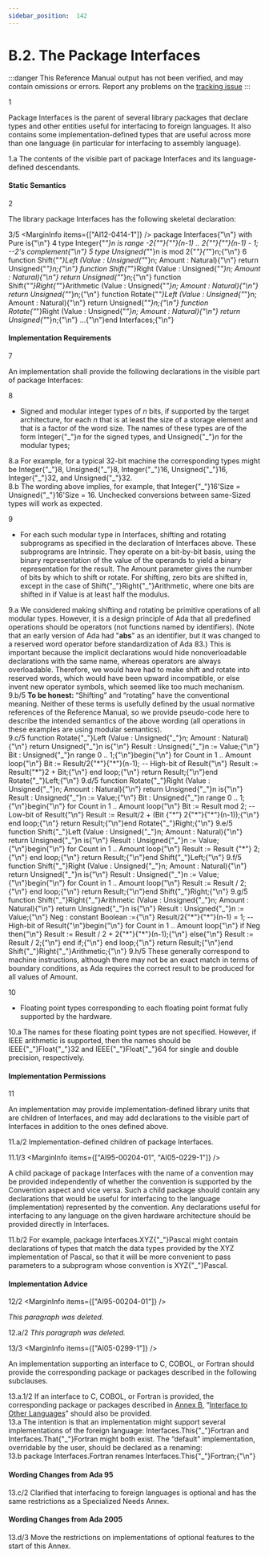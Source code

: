 ```yaml
---
sidebar_position:  142
---
```


# B.2. The Package Interfaces

:::danger
This Reference Manual output has not been verified,
and may contain omissions or errors.
Report any problems on the [tracking issue](https://github.com/ada-lang-io/ada-lang-io/issues/20)
:::


<MarginText>1</MarginText>
<p>Package Interfaces is the parent of several library packages that declare types and other entities useful for interfacing to foreign languages. It also contains some implementation-defined types that are useful across more than one language (in particular for interfacing to assembly language). <br /></p>

<AnnotatedOnly>
<MarginText>1.a</MarginText>
<Admonition type="aarm" aarm="implementation-defined">
<b></b>The contents of the visible part of package Interfaces and its language-defined descendants.<br />
</Admonition>
</AnnotatedOnly>


#### Static Semantics

<MarginText>2</MarginText>
<p>The library package Interfaces has the following skeletal declaration: <br /></p>

<MarginText>3/5</MarginText>
<MarginInfo items={["AI12-0414-1"]} />
<CodeBlock language="ada">
package Interfaces{"\n"}   with Pure is{"\n"}
<MarginText>4</MarginText>
   type Integer{"_"}n is range -2{"*"}{"*"}(n-1) .. 2{"*"}{"*"}(n-1) - 1;  --2's complement{"\n"}
<MarginText>5</MarginText>
   type Unsigned{"_"}n is mod 2{"*"}{"*"}n;{"\n"}
<MarginText>6</MarginText>
   function Shift{"_"}Left  (Value : Unsigned{"_"}n; Amount : Natural){"\n"}      return Unsigned{"_"}n;{"\n"}   function Shift{"_"}Right (Value : Unsigned{"_"}n; Amount : Natural){"\n"}      return Unsigned{"_"}n;{"\n"}   function Shift{"_"}Right{"_"}Arithmetic (Value : Unsigned{"_"}n; Amount : Natural){"\n"}      return Unsigned{"_"}n;{"\n"}   function Rotate{"_"}Left  (Value : Unsigned{"_"}n; Amount : Natural){"\n"}      return Unsigned{"_"}n;{"\n"}   function Rotate{"_"}Right (Value : Unsigned{"_"}n; Amount : Natural){"\n"}      return Unsigned{"_"}n;{"\n"}   ...{"\n"}end Interfaces;{"\n"}

</CodeBlock>

#### Implementation Requirements

<MarginText>7</MarginText>
<p>An implementation shall provide the following declarations in the visible part of package Interfaces: <br /></p>

<MarginText>8</MarginText>
<ul>
<li>Signed and modular integer types of <i>n</i> bits, if supported by the target architecture, for each <i>n</i> that is at least the size of a storage element and that is a factor of the word size. The names of these types are of the form Integer{"_"}<i>n</i> for the signed types, and Unsigned{"_"}<i>n</i> for the modular types; <br /></li>
</ul>
<AnnotatedOnly>
<MarginText>8.a</MarginText>
<Admonition type="aarm" aarm="ramification">
<b></b>For example, for a typical 32-bit machine the corresponding types might be Integer{"_"}8, Unsigned{"_"}8, Integer{"_"}16, Unsigned{"_"}16, Integer{"_"}32, and Unsigned{"_"}32.<br />
</Admonition>
</AnnotatedOnly>

<AnnotatedOnly>
<MarginText>8.b</MarginText>
<Admonition type="aarm" aarm="note">
The wording above implies, for example, that Integer{"_"}16'Size = Unsigned{"_"}16'Size = 16. Unchecked conversions between same-Sized types will work as expected. <br />
</Admonition>
</AnnotatedOnly>

<MarginText>9</MarginText>
<ul>
<li>For each such modular type in Interfaces, shifting and rotating subprograms as specified in the declaration of Interfaces above. These subprograms are Intrinsic. They operate on a bit-by-bit basis, using the binary representation of the value of the operands to yield a binary representation for the result. The Amount parameter gives the number of bits by which to shift or rotate. For shifting, zero bits are shifted in, except in the case of Shift{"_"}Right{"_"}Arithmetic, where one bits are shifted in if Value is at least half the modulus. <br /></li>
</ul>
<AnnotatedOnly>
<MarginText>9.a</MarginText>
<Admonition type="aarm" aarm="reason">
<b></b>We considered making shifting and rotating be primitive operations of all modular types. However, it is a design principle of Ada that all predefined operations should be operators (not functions named by identifiers). (Note that an early version of Ada had "<b>abs</b>" as an identifier, but it was changed to a reserved word operator before standardization of Ada 83.) This is important because the implicit declarations would hide nonoverloadable declarations with the same name, whereas operators are always overloadable. Therefore, we would have had to make shift and rotate into reserved words, which would have been upward incompatible, or else invent new operator symbols, which seemed like too much mechanism. <br />
</Admonition>
</AnnotatedOnly>

<AnnotatedOnly>
<MarginText>9.b/5</MarginText>
<MarginInfo items={["AI12-0264-1"]} />
<Admonition type="aarm" aarm="note">
<b>To be honest: </b>&ldquo;Shifting&rdquo; and &ldquo;rotating&rdquo; have the conventional meaning. Neither of these terms is usefully defined by the usual normative references of the Reference Manual, so we provide pseudo-code here to describe the intended semantics of the above wording (all operations in these examples are using modular semantics).<br />
</Admonition>
</AnnotatedOnly>

<AnnotatedOnly>
<MarginText>9.c/5</MarginText>
<CodeBlock language="ada">
function Rotate{"_"}Left (Value : Unsigned{"_"}n; Amount : Natural){"\n"}   return Unsigned{"_"}n is{"\n"}   Result : Unsigned{"_"}n := Value;{"\n"}   Bit : Unsigned{"_"}n range 0 .. 1;{"\n"}begin{"\n"}   for Count in 1 .. Amount loop{"\n"}      Bit := Result/2{"*"}{"*"}(n-1); -- High-bit of Result{"\n"}      Result := Result{"*"}2 + Bit;{"\n"}   end loop;{"\n"}   return Result;{"\n"}end Rotate{"_"}Left;{"\n"}
<MarginText>9.d/5</MarginText>
function Rotate{"_"}Right (Value : Unsigned{"_"}n; Amount : Natural){"\n"}   return Unsigned{"_"}n is{"\n"}   Result : Unsigned{"_"}n := Value;{"\n"}   Bit : Unsigned{"_"}n range 0 .. 1;{"\n"}begin{"\n"}   for Count in 1 .. Amount loop{"\n"}      Bit := Result mod 2; -- Low-bit of Result{"\n"}      Result := Result/2 + (Bit {"*"} 2{"*"}{"*"}(n-1));{"\n"}   end loop;{"\n"}   return Result;{"\n"}end Rotate{"_"}Right;{"\n"}
<MarginText>9.e/5</MarginText>
function Shift{"_"}Left (Value : Unsigned{"_"}n; Amount : Natural){"\n"}   return Unsigned{"_"}n is{"\n"}   Result : Unsigned{"_"}n := Value;{"\n"}begin{"\n"}   for Count in 1 .. Amount loop{"\n"}      Result := Result {"*"} 2;{"\n"}   end loop;{"\n"}   return Result;{"\n"}end Shift{"_"}Left;{"\n"}
<MarginText>9.f/5</MarginText>
function Shift{"_"}Right (Value : Unsigned{"_"}n; Amount : Natural){"\n"}   return Unsigned{"_"}n is{"\n"}   Result : Unsigned{"_"}n := Value;{"\n"}begin{"\n"}   for Count in 1 .. Amount loop{"\n"}      Result := Result / 2;{"\n"}   end loop;{"\n"}   return Result;{"\n"}end Shift{"_"}Right;{"\n"}
<MarginText>9.g/5</MarginText>
function Shift{"_"}Right{"_"}Arithmetic (Value : Unsigned{"_"}n; Amount : Natural){"\n"}   return Unsigned{"_"}n is{"\n"}   Result : Unsigned{"_"}n := Value;{"\n"}   Neg : constant Boolean :={"\n"}      Result/2{"*"}{"*"}(n-1) = 1; -- High-bit of Result{"\n"}begin{"\n"}   for Count in 1 .. Amount loop{"\n"}      if Neg then{"\n"}         Result := Result / 2 + 2{"*"}{"*"}(n-1);{"\n"}      else{"\n"}         Result := Result / 2;{"\n"}      end if;{"\n"}   end loop;{"\n"}   return Result;{"\n"}end Shift{"_"}Right{"_"}Arithmetic;{"\n"}

</CodeBlock>
</AnnotatedOnly>
<AnnotatedOnly>
<MarginText>9.h/5</MarginText>
<MarginInfo items={["AI12-0264-1"]} />
<Admonition type="aarm" aarm="note">
These generally correspond to machine instructions, although there may not be an exact match in terms of boundary conditions, as Ada requires the correct result to be produced for all values of Amount. <br />
</Admonition>
</AnnotatedOnly>

<MarginText>10</MarginText>
<ul>
<li>Floating point types corresponding to each floating point format fully supported by the hardware. <br /></li>
</ul>
<AnnotatedOnly>
<MarginText>10.a</MarginText>
<Admonition type="aarm" aarm="implementation-note">
<b></b>The names for these floating point types are not specified. However, if IEEE arithmetic is supported, then the names should be IEEE{"_"}Float{"_"}32 and IEEE{"_"}Float{"_"}64 for single and double precision, respectively.<br />
</Admonition>
</AnnotatedOnly>


#### Implementation Permissions

<MarginText>11</MarginText>
<p>An implementation may provide implementation-defined library units that are children of Interfaces, and may add declarations to the visible part of Interfaces in addition to the ones defined above. <br /></p>

<AnnotatedOnly>
<MarginText>11.a/2</MarginText>
<Admonition type="aarm" aarm="implementation-defined">
<b></b>Implementation-defined children of package Interfaces.<br />
</Admonition>
</AnnotatedOnly>

<MarginText>11.1/3</MarginText>
<MarginInfo items={["AI95-00204-01", "AI05-0229-1"]} />
<p>A child package of package Interfaces with the name of a convention may be provided independently of whether the convention is supported by the Convention aspect and vice versa. Such a child package should contain any declarations that would be useful for interfacing to the language (implementation) represented by the convention. Any declarations useful for interfacing to any language on the given hardware architecture should be provided directly in Interfaces. <br /></p>

<AnnotatedOnly>
<MarginText>11.b/2</MarginText>
<Admonition type="aarm" aarm="ramification">
<b></b>For example, package Interfaces.XYZ{"_"}Pascal might contain declarations of types that match the data types provided by the XYZ implementation of Pascal, so that it will be more convenient to pass parameters to a subprogram whose convention is XYZ{"_"}Pascal. <br />
</Admonition>
</AnnotatedOnly>


#### Implementation Advice

<MarginText>12/2</MarginText>
<MarginInfo items={["AI95-00204-01"]} />
<p><i>This paragraph was deleted.</i><br /></p>

<AnnotatedOnly>
<MarginText>12.a/2</MarginText>
<Admonition type="aarm" aarm="note">
<i>This paragraph was deleted.</i><br />
</Admonition>
</AnnotatedOnly>

<MarginText>13/3</MarginText>
<MarginInfo items={["AI05-0299-1"]} />
<p>An implementation supporting an interface to C, COBOL, or Fortran should provide the corresponding package or packages described in the following subclauses. <br /></p>

<AnnotatedOnly>
<MarginText>13.a.1/2</MarginText>
<Admonition type="aarm" aarm="implementation-advice">
<b></b>If an interface to C, COBOL, or Fortran is provided, the corresponding package or packages described in <a href="/docs/arm/AA-B/">Annex B</a>, &ldquo;<a href="/docs/arm/AA-B/">Interface to Other Languages</a>&rdquo; should also be provided.<br />
</Admonition>
</AnnotatedOnly>

<AnnotatedOnly>
<MarginText>13.a</MarginText>
<Admonition type="aarm" aarm="implementation-note">
<b></b>The intention is that an implementation might support several implementations of the foreign language: Interfaces.This{"_"}Fortran and Interfaces.That{"_"}Fortran might both exist. The &ldquo;default&rdquo; implementation, overridable by the user, should be declared as a renaming: <br />
</Admonition>
</AnnotatedOnly>

<AnnotatedOnly>
<MarginText>13.b</MarginText>
<CodeBlock language="ada">
package Interfaces.Fortran renames Interfaces.This{"_"}Fortran;{"\n"}

</CodeBlock>
</AnnotatedOnly>
<AnnotatedOnly>

#### Wording Changes from Ada 95

</AnnotatedOnly>
<AnnotatedOnly>
<MarginText>13.c/2</MarginText>
<MarginInfo items={["AI95-00204-01"]} />
<Admonition type="aarm" aarm="note">
Clarified that interfacing to foreign languages is optional and has the same restrictions as a Specialized Needs Annex. <br />
</Admonition>
</AnnotatedOnly>

<AnnotatedOnly>

#### Wording Changes from Ada 2005

</AnnotatedOnly>
<AnnotatedOnly>
<MarginText>13.d/3</MarginText>
<MarginInfo items={["AI05-0262-1"]} />
<Admonition type="aarm" aarm="note">
Move the restrictions on implementations of optional features to the start of this Annex. <br />
</Admonition>
</AnnotatedOnly>

